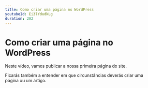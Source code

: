 ```yaml
---
title: Como criar uma página no WordPress
youtubeId: Ei3lYdudkLg
duration: 202
---
```


# Como criar uma página no WordPress

Neste vídeo, vamos publicar a nossa primeira página do site. 

Ficarás também a entender em que circunstâncias deverás criar uma página ou um artigo.